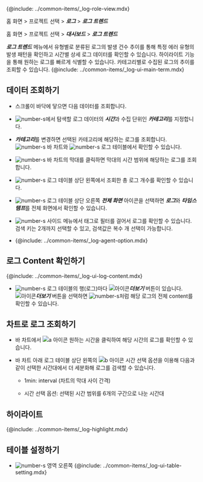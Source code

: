 {@include: ../common-items/_log-role-view.mdx}

<Xclude product='aws-log'>

홈 화면 > 프로젝트 선택 > ***로그*** > ***로그 트렌드***

</Xclude>

<InDoc product='aws-log'>

홈 화면 > 프로젝트 선택 > ***대시보드*** > ***로그 트렌드***

</InDoc>

***로그 트렌드*** 메뉴에서 유형별로 분류된 로그의 발생 건수 추이를 통해 특정 에러 유형의 발생 패턴을 확인하고 시간별 상세 로그 데이터를 확인할 수 있습니다. 하이라이트 기능을 통해 원하는 로그를 빠르게 식별할 수 있습니다. 카테고리별로 수집된 로그의 추이를 조회할 수 있습니다. {@include: ../common-items/_log-ui-main-term.mdx}

<ImgLang img='log-trend.png' desc='로그 트렌드'/>

## 데이터 조회하기

* 스크롤이 바닥에 닿으면 다음 데이터를 조회합니다.

* ![number-s](/img/number-01.png)에서 탐색할 로그 데이터의 ***시간***과 수집 단위인 ***카테고리***를 지정합니다.

* ***카테고리***를 변경하면 선택된 카테고리에 해당하는 로그를 조회합니다. ![number-s](/img/number-02.png) 바 차트와 ![number-s](/img/number-03.png) 로그 테이블에서 확인할 수 있습니다.

* ![number-s](/img/number-02.png) 바 차트의 막대를 클릭하면 막대의 시간 범위에 해당하는 로그를 조회합니다. 

* ![number-s](/img/number-03.png) 로그 테이블 상단 왼쪽에서 조회한 총 로그 개수를 확인할 수 있습니다. 

* ![number-s](/img/number-03.png) 로그 테이블 상단 오른쪽 <LinkImage img='ic-fullscreen.svg' desc='전체 화면 아이콘'/> ***전체 화면*** 아이콘을 선택하면 ***로그***와 ***타임스탬프***를 전체 화면에서 확인할 수 있습니다.

* ![number-s](/img/number-04.png) 사이드 메뉴에서 태그로 필터를 걸어서 로그를 확인할 수 있습니다. 검색 키는 2개까지 선택할 수 있고, 검색값은 복수 개 선택이 가능합니다.

* {@include: ../common-items/_log-agent-option.mdx}

## 로그 Content 확인하기

{@include: ../common-items/_log-ui-log-content.mdx} 

* ![number-s](/img/number-03.png) 로그 테이블의 행(로그)마다 ![아이콘](/img/ic-caret-right.svg)***더보기*** 버튼이 있습니다. ![아이콘](/img/ic-caret-right.svg)***더보기*** 버튼을 선택하면 ![number-s](/img/number-05.png)처럼 해당 로그의 전체 content를 확인할 수 있습니다.

## 차트로 로그 조회하기

<ImgLang img='log-trend-bar.png' desc='로그 트렌드 바 차트 sc'/>

* 바 차트에서 ![a 아이콘](/img/char-a.svg) 원하는 시간을 클릭하여 해당 시간의 로그를 확인할 수 있습니다. 

* 바 차트 아래 로그 테이블 상단 왼쪽의 ![b 아이콘](/img/char-b.svg) 시간 선택 옵션을 이용해 다음과 같이 선택한 시간대에서 더 세분화해 로그를 검색할 수 있습니다.

    * 1min: interval (차트의 막대 사이 간격)

    * 시간 선택 옵션: 선택된 시간 범위를 6개의 구간으로 나눈 시간대

## 하이라이트

{@include: ../common-items/_log-highlight.mdx} 

## 테이블 설정하기

* ![number-s](/img/number-03.png) 영역 오른쪽 {@include: ../common-items/_log-ui-table-setting.mdx} 

<!-- ***테이블 설정*** 메뉴는 ***라이브 테일***, ***로그 검색***, ***로그 트렌드***에서 사용할 수 있습니다. 

### 컬럼 추가 

### 테이블 컨텐츠 설정 

하이라이트
![](https://img.whatap.io/media/images/logexplorer_009_highlight.png)

-->

<!-- 홀딩 후 기능으로 화면 재구조화
## ![](/img/number-01.png) 시간 및 카테고리

탐색할 로그 데이터의 특정 시간대와 수집 단위를 지정합니다. 스크롤이 바닥에 닿으면 데이터를 조회합니다.

## ![](/img/number-02.png) 바 차트 조회

## ![](/img/number-03.png) 테이블 조회

## ![](/img/number-04.png) 검색 키(Search Key) 내비게이션

-->